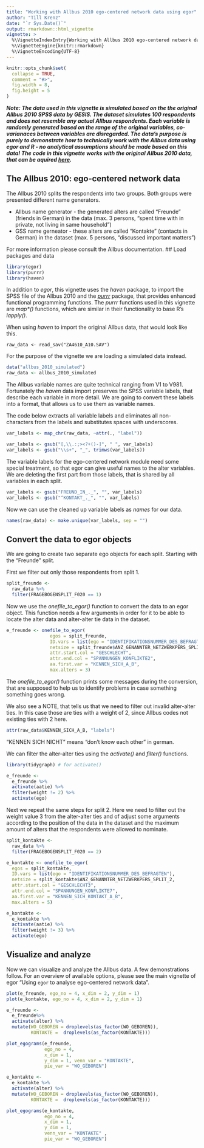 ```yaml
---
title: "Working with Allbus 2010 ego-centered network data using egor"
author: "Till Krenz"
date: "`r Sys.Date()`"
output: rmarkdown::html_vignette
vignette: >
  %\VignetteIndexEntry{Working with Allbus 2010 ego-centered network data using egor}
  %\VignetteEngine{knitr::rmarkdown}
  %\VignetteEncoding{UTF-8}
---
```


```r
knitr::opts_chunk$set(
  collapse = TRUE,
  comment = "#>",
  fig.width = 8,
  fig.height = 5
)
```

***Note: The data used in this vignette is simulated based on the the original Allbus
2010 SPSS data by GESIS. The dataset simulates 100 respondents and does not resemble any
actual Allbus respondents. Each variable is randomly generated based on the range
of the original variables, co-varianaces between variables are disregarded. The
data's purpose is purely to demonstrate how to technically work with the Allbus data
using egor and R - no analytical assumptions should be made based on this data!
The code in this vignette works with the original Allbus 2010 data, that can be
aquired [here](https://www.gesis.org/en/allbus/allbus-home).***

## The Allbus 2010: ego-centered network data

The Allbus 2010 splits the respondents into two groups. Both groups were presented 
different name generators.

- Allbus name generator - the generated alters are called "Freunde" (friends in German) in the data (max. 3 persons, "spent time with in private, not living in same household")
- GSS name gerneator - these alters are called "Kontakte" (contacts in German) in the dataset (max. 5 persons, "discussed important matters")

For more information please consult the Allbus documentation.
## Load packages and data

```r
library(egor)
library(purrr)
library(haven)
```

In addition to *egor*, this vignette uses the *haven* package, to import the SPSS
file of the Allbus 2010 and the *[purrr](https://purrr.tidyverse.org/)* package, that provides enhanced functional programming functions. The *purrr* functions used in
this vignette are _map&ast;()_ functions, which are similar in their functionality to
base R's *lapply()*.

When using *haven* to import the original Allbus data, that would look like this.

```
raw_data <- read_sav("ZA4610_A10.SAV")
```

For the purpose of the vignette we are loading a simulated data instead.

```r
data("allbus_2010_simulated")
raw_data <- allbus_2010_simulated
```

The Allbus variable names are quite technical ranging from V1 to V981. Fortunately
the *haven* data import preserves the SPSS variable labels, that describe each
variable in more detail. We are going to convert these labels into a format, 
that allows us to use them as variable names.

The code below extracts all variable labels and eliminates all non-characters from
the labels and substitutes spaces with underscores. 

```r
var_labels <- map_chr(raw_data, ~attr(., "label"))

var_labels <- gsub("[,\\.:;><?+()-]", " ", var_labels)
var_labels <- gsub("\\s+", "_", trimws(var_labels))
```

The variable labels for the ego-centered network module need some special treatment,
so that egor can give useful names to the alter variables. We are deleting the
first part from those labels, that is shared by all variables in each split.

```r
var_labels <- gsub("FREUND_IN_._", "", var_labels)
var_labels <- gsub("^KONTAKT_._", "", var_labels)
```

Now we can use the cleaned up variable labels as *names* for our data.

```r
names(raw_data) <- make.unique(var_labels, sep = "")
```

## Convert the data to egor objects

We are going to create two separate ego objects for each split. Starting with the "Freunde" split.

First we filter out only those respondents from split 1.

```r
split_freunde <- 
  raw_data %>% 
  filter(FRAGEBOGENSPLIT_F020 == 1)
```

Now we use the *onefile_to_egor()* function to convert the data to an egor object.
This function needs a few arguments in order for it to be able to locate the 
alter data and alter-alter tie data in the dataset.

```r
e_freunde <- onefile_to_egor(
                egos = split_freunde,
                ID.vars = list(ego = "IDENTIFIKATIONSNUMMER_DES_BEFRAGTEN"),
                netsize = split_freunde$ANZ_GENANNTER_NETZWERKPERS_SPLIT_1,
                attr.start.col = "GESCHLECHT",
                attr.end.col = "SPANNUNGEN_KONFLIKTE2",
                aa.first.var = "KENNEN_SICH_A_B",
                max.alters = 3)
```

The *onefile_to_egor()* function prints some messages during the conversion, that
are supposed to help us to identify problems in case something something goes
wrong.

We also see a NOTE, that tells us that we need to filter out invalid alter-alter
ties. In this case those are ties with a weight of 2, since Allbus codes 
not existing ties with 2 here.

```r
attr(raw_data$KENNEN_SICH_A_B, "labels")
```

"KENNEN SICH NICHT" means "don't know each other" in german.

We can filter the alter-alter ties using the *activate()* and *filter()* 
functions.

```r
library(tidygraph) # for activate()

e_freunde <- 
  e_freunde %>% 
  activate(aatie) %>% 
  filter(weight != 2) %>% 
  activate(ego)
```

Next we repeat the same steps for split 2. Here we need to filter out the weight
value 3 from the alter-alter ties and of adjust some arguments according to the
position of the data in the dataset and the maximum amount of alters that the 
respondents were allowed to nominate.

```r
split_kontakte <- 
  raw_data %>% 
  filter(FRAGEBOGENSPLIT_F020 == 2) 

e_kontakte <- onefile_to_egor(
  egos = split_kontakte,
  ID.vars = list(ego = "IDENTIFIKATIONSNUMMER_DES_BEFRAGTEN"),
  netsize = split_kontakte$ANZ_GENANNTER_NETZWERKPERS_SPLIT_2,
  attr.start.col = "GESCHLECHT3",
  attr.end.col = "SPANNUNGEN_KONFLIKTE7",
  aa.first.var = "KENNEN_SICH_KONTAKT_A_B",
  max.alters = 5)

e_kontakte <- 
  e_kontakte %>% 
  activate(aatie) %>% 
  filter(weight != 3) %>% 
  activate(ego)
```

## Visualize and analyze

Now we can visualize and analyze the Allbus data. A few demonstrations follow.
For an overview of available options, please see the main vignette of egor "Using `egor` to analyse ego-centered network data".

```r
plot(e_freunde, ego_no = 4, x_dim = 2, y_dim = 1)
plot(e_kontakte, ego_no = 4, x_dim = 2, y_dim = 1)
```

```r
e_freunde <- 
  e_freunde%>% 
  activate(alter) %>% 
  mutate(WO_GEBOREN = droplevels(as_factor(WO_GEBOREN)),
         KONTAKTE =  droplevels(as_factor(KONTAKTE)))

plot_egograms(e_freunde, 
              ego_no = 4, 
              x_dim = 1, 
              y_dim = 1, venn_var = "KONTAKTE",
              pie_var = "WO_GEBOREN")

e_kontakte <- 
  e_kontakte %>% 
  activate(alter) %>% 
  mutate(WO_GEBOREN = droplevels(as_factor(WO_GEBOREN)),
         KONTAKTE =  droplevels(as_factor(KONTAKTE)))

plot_egograms(e_kontakte, 
              ego_no = 4, 
              x_dim = 1, 
              y_dim = 1, 
              venn_var = "KONTAKTE" ,
              pie_var = "WO_GEBOREN")
```
